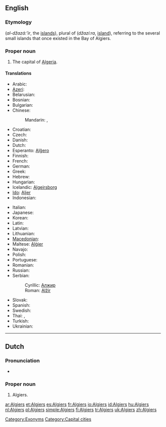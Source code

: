 {{wikipedia}}
==English==

===Etymology===
{{etyl|ar}} {{Arab|[[الجزائر]]}} (''al-džazá:’ir'', the [[islands]]), plural of {{Arab|[[جزيرة]]}} (''džazí:ra'', [[island]]), referring to the several small islands that once existed in the Bay of Algiers.

===Proper noun===
{{en-proper noun}}

# The capital of [[Algeria]].

====Translations====
{{trans-top|the capital of Algeria}}
* Arabic: {{t-|ar|الجزائر|p|tr=al-jazaa'ir}}
* [[Azeri]]: {{t-|az|Əlcəzair|xs=Azeri}}
* Belarusian: {{t|be|Алжыр|m|tr=Alžýr|xs=Belarusian}}
* Bosnian: {{t-|bs|Alžir|m}}
* Bulgarian: {{t-|bg|Алжир|m|tr=Alžír}}
* Chinese:
*: Mandarin: {{t|cmn|阿爾及爾|sc=Hani}},  {{t|cmn|阿尔及尔|tr=Ā'ěrjí'ěr|sc=Hani}}
* Croatian: {{t+|hr|Alžir}}
* Czech: {{t-|cs|Alžír|m}}
* Danish: {{t-|da|Algier}}
* Dutch: {{t+|nl|Algiers}}
* Esperanto: [[Alĝero]]
* Finnish: {{t+|fi|Alger}}
* French: {{t+|fr|Alger}}
* German: {{t+|de|Algier}}
* Greek: {{t-|el|Αλγέρι|n|tr=alʝéri}}
* Hebrew: {{t-|he|אלג׳יר|tr=aljír}}
* Hungarian: {{t+|hu|Algír}}
* Icelandic: [[Algeirsborg]]
* [[Ido]]: [[Aljer]]
* Indonesian: {{t+|id|Algiers|xs=Indonesian}}
{{trans-mid}}
* Italian: {{t+|it|Algeri}}
* Japanese: {{t|ja|アルジェ|tr=Aruje}}
* Korean: {{t|ko|알제|tr=Alje|sc=Hang}}
* Latin: {{t-|la|Algeria|f}}
* Latvian: {{t|lv|Alžīra}}
* Lithuanian: {{t+|lt|Alžyras|xs=Lithuanian}}
* [[Macedonian]]: {{t+|mk|Алжир|m|tr=Álžir}}
* Maltese: [[Alġier]]
* Navajo: {{tø|nv|Áljiis}}
* Polish: {{t+|pl|Algier|m}}
* Portuguese: {{t+|pt|Argel|m}}
* Romanian: {{t+|ro|Alger}}
* Russian: {{t+|ru|Алжир|m|tr=Alžír}}
* Serbian:
*: Cyrillic: [[Алжир]] {{m}}
*: Roman: [[Alžir#Serbian|Alžir]] {{m}}
* Slovak: {{t-|sk|Alžír|m}}
* Spanish: {{t+|es|Argel|m}}
* Swedish: {{t-|sv|Alger}}
* Thai: {{t|th|แอลเจียร์ส|tr=aaenjiiàt}},  {{t|th|อัลเจียร์ส|tr=anjiiàt}}
* Turkish: {{t+|tr|Cezayir}}
* Ukrainian: {{t+|uk|Алжир|m|tr=Alžýr|xs=Ukrainian}}
{{trans-bottom}}

[[Category:Exonyms]]

----

==Dutch==

===Pronunciation===
* {{a|NL}} {{audio|Nl-Algiers.ogg|audio}}

===Proper noun===
{{infl|nl|proper noun|g=n}}

# Algiers.

[[Category:Capital cities]]

[[ar:Algiers]]
[[et:Algiers]]
[[es:Algiers]]
[[fr:Algiers]]
[[io:Algiers]]
[[id:Algiers]]
[[hu:Algiers]]
[[nl:Algiers]]
[[pl:Algiers]]
[[simple:Algiers]]
[[fi:Algiers]]
[[tr:Algiers]]
[[uk:Algiers]]
[[zh:Algiers]]